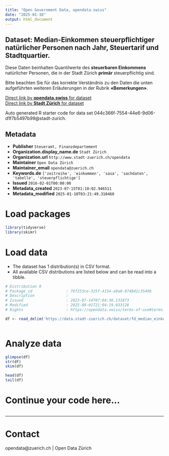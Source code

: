 ```yaml
---
title: "Open Government Data, opendata.swiss"
date: "2025-01-10"
output: html_document
---
```


## Dataset: Median-Einkommen steuerpflichtiger natürlicher Personen nach Jahr, Steuertarif und Stadtquartier.


Diese Daten beinhalten Quantilwerte des **steuerbaren Einkommens** natürlicher Personen, die in der Stadt Zürich **primär** steuerpflichtig sind. 

Bitte beachten Sie für das korrekte Verständnis zu den Daten die unten aufgeführten weiteren Erläuterungen in der Rubrik **«Bemerkungen»**.



[Direct link by **opendata.swiss** for dataset](https://opendata.swiss/de/dataset/median-einkommen-steuerpflichtiger-naturlicher-personen-nach-jahr-steuertarif-und-stadtquartier)<br>
[Direct link by **Stadt Zürich** for dataset](https://data.stadt-zuerich.ch/dataset/fd_median_einkommen_quartier_od1003)

Auto generated R starter code for data set 044c366f-7554-44e6-9d06-d1f7b5497b99@stadt-zurich.

## Metadata

- **Publisher** `Steueramt, Finanzdepartement`
- **Organization.display_name.de** `Stadt Zürich`
- **Organization.url** `http://www.stadt-zuerich.ch/opendata`
- **Maintainer** `Open Data Zürich`
- **Maintainer_email** `opendata@zuerich.ch`
- **Keywords.de** `['zeitreihe', 'einkommen', 'sasa', 'sachdaten', 'tabelle', 'steuerpflichtige']`
- **Issued** `2016-02-01T00:00:00`
- **Metadata_created** `2023-07-15T01:10:02.946511`
- **Metadata_modified** `2025-01-10T03:21:49.310460`


# Load packages

```r

library(tidyverse)
library(skimr)

```

# Load data

-   The dataset has 1 distribution(s) in CSV format.
-   All available CSV distributions are listed below and can be read into a tibble.

```r

# Distribution 0
# Package_id               : 76f253ce-325f-4154-a9a0-0748d1c3549b
# Description              : 
# Issued                   : 2023-07-14T07:04:36.131873
# Modified                 : 2025-09-01T21:04:19.033128
# Rights                   : https://opendata.swiss/terms-of-use#terms_open

df <- read_delim('https://data.stadt-zuerich.ch/dataset/fd_median_einkommen_quartier_od1003/download/WIR100OD1003.csv')



```

# Analyze data

```r

glimpse(df)
str(df)
skim(df)

head(df)
tail(df)

```

# Continue your code here...

```r

```

------------------------------------------------------------------------

# Contact

opendata@zuerich.ch | Open Data Zürich
